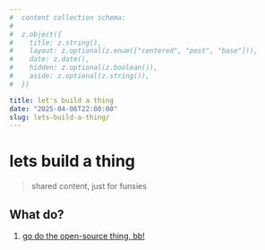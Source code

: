 ```yaml
---
#  content collection schema:
#
#  z.object({
#    title: z.string(),
#    layout: z.optional(z.enum(["centered", "post", "base"])),
#    date: z.date(),
#    hidden: z.optional(z.boolean()),
#    aside: z.optional(z.string()),
#  })

title: let's build a thing
date: "2025-04-06T22:00:00"
slug: lets-build-a-thing/
---
```


# lets build a thing

> shared content, just for funsies

## What do?

1. [go do the open-source thing, bb!](https://github.com/YellowKirby/lets-build-a-thing)
